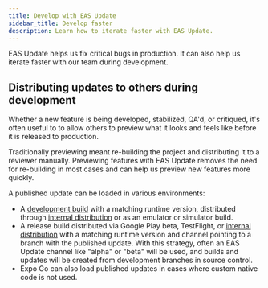 ```yaml
---
title: Develop with EAS Update
sidebar_title: Develop faster
description: Learn how to iterate faster with EAS Update.
---
```



EAS Update helps us fix critical bugs in production. It can also help us iterate faster with our team during development.

## Distributing updates to others during development

Whether a new feature is being developed, stabilized, QA'd, or critiqued, it's often useful to to allow others to preview what it looks and feels like before it is released to production.

Traditionally previewing meant re-building the project and distributing it to a reviewer manually. Previewing features with EAS Update removes the need for re-building in most cases and can help us preview new features more quickly.

A published update can be loaded in various environments:
- A [development build](/eas-update/expo-dev-client/) with a matching runtime version, distributed through [internal distribution](/build/internal-distribution/) or as an emulator or simulator build.
- A release build distributed via Google Play beta, TestFlight, or [internal distribution](/build/internal-distribution/) with a matching runtime version and channel pointing to a branch with the published update. With this strategy, often an EAS Update channel like "alpha" or "beta" will be used, and builds and updates will be created from development branches in source control.
- Expo Go can also load published updates in cases where custom native code is not used.

